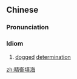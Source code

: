 {{also|精卫填海}}
==Chinese==
{{zh-forms|s=精卫填海|type=22}}

===Pronunciation===
{{zh-pron
|m=jīngwèitiánhǎi
|c=zing1 wai6 tin4 hoi2
|cat=cy
}}

===Idiom===
{{zh-idiom}}

# [[dogged]] [[determination]]

[[zh:精衛填海]]